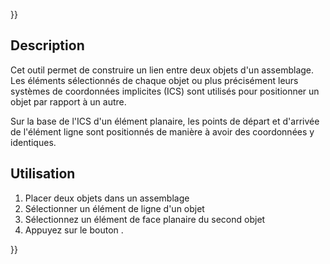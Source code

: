 {{UnfinishedDocu{{#translation:}}}}
<languages/>

{{Docnav/fr
|[[Assembly3_ConstraintPointsVertical/fr|Contrainte alignement vertical]]
|[[Assembly3_ConstraintLineVertical/fr|Contrainte ligne verticale]]
|[[Assembly3_Workbench/fr|Assembly3]]
|IconL=Assembly_ConstraintPointsVertical.svg
|IconR=Assembly_ConstraintLineVertical.svg
|IconC=Assembly3_workbench_icon.svg
}}

{{GuiCommand/fr
|Name=Assembly3 ConstraintLineHorizontal
|Name/fr=Assembly3 Contrainte ligne horizontale
|Icon=Assembly_ConstraintLineHorizontal.svg
|Workbenches=[[Assembly3_Workbench/fr|Assembly3]]
}}

== Description ==

Cet outil permet de construire un lien entre deux objets d'un assemblage. Les éléments sélectionnés de chaque objet ou plus précisément leurs systèmes de coordonnées implicites (ICS) sont utilisés pour positionner un objet par rapport à un autre.

Sur la base de l'ICS d'un élément planaire, les points de départ et d'arrivée de l'élément ligne sont positionnés de manière à avoir des coordonnées y identiques.

== Utilisation == 

# Placer deux objets dans un assemblage
# Sélectionner un élément de ligne d'un objet
# Sélectionnez un élément de face planaire du second objet
# Appuyez sur le bouton {{Button|[[Image:Assembly_ConstraintLineHorizontal.svg|16px]] [[Assembly3_ConstraintLineHorizontal/fr|Line horizontal]]}}.

   
{{Docnav/fr
|[[Assembly3_ConstraintPointsVertical/fr|Contrainte alignement vertical]]
|[[Assembly3_ConstraintLineVertical/fr|Contrainte ligne verticale]]
|[[Assembly3_Workbench/fr|Assembly3]]
|IconL=Assembly_ConstraintPointsVertical.svg
|IconR=Assembly_ConstraintLineVertical.svg
|IconC=Assembly3_workbench_icon.svg
}}

{{Userdocnavi{{#translation:}}}}